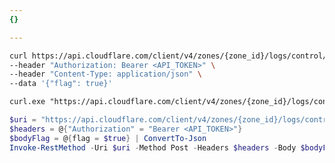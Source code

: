 ```yaml
---
{}

---
```



<Tabs> <TabItem label="Linux">

```bash
curl https://api.cloudflare.com/client/v4/zones/{zone_id}/logs/control/retention/flag \
--header "Authorization: Bearer <API_TOKEN>" \
--header "Content-Type: application/json" \
--data '{"flag": true}'
```

</TabItem> <TabItem label="CMD">

```txt
curl.exe "https://api.cloudflare.com/client/v4/zones/{zone_id}/logs/control/retention/flag" --header "Authorization: Bearer <API_TOKEN>" --data "{""flag"": true}"
```

</TabItem> <TabItem label="PowerShell">

```powershell
$uri = "https://api.cloudflare.com/client/v4/zones/{zone_id}/logs/control/retention/flag"
$headers = @{"Authorization" = "Bearer <API_TOKEN>"}
$bodyFlag = @{flag = $true} | ConvertTo-Json
Invoke-RestMethod -Uri $uri -Method Post -Headers $headers -Body $bodyFlag -ContentType "application/json"
```

</TabItem> </Tabs>